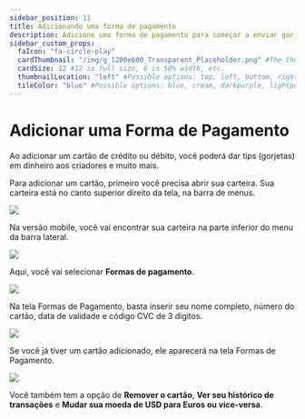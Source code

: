 ---
sidebar_position: 11
title: Adicionando uma forma de pagamento
description: Adicione uma forma de pagamento para começar a enviar gorjetas em dinheiro.
sidebar_custom_props:
  faIcon: "fa-circle-play"
  cardThumbnail: "/img/g_1200x600_Transparent_Placeholder.png" #The thumbnail on the category card.
  cardSize: 12 #12 is full size, 6 is 50% width, etc.
  thumbnailLocation: "left" #Possible options: top, left, bottom, right, none
  tileColor: "blue" #Possible options: blue, cream, darkpurple, lightpurple, mauve, orange, pink, none
---

# Adicionar uma Forma de Pagamento

Ao adicionar um cartão de crédito ou débito, você poderá dar tips (gorjetas) em dinheiro aos criadores e muito mais.

Para adicionar um cartão, primeiro você precisa abrir sua carteira. Sua carteira está no canto superior direito da tela, na barra de menus.

![](https://i.imgur.com/RUtD2EO.jpg)

Na versão mobile, você vai encontrar sua carteira na parte inferior do menu da barra lateral.

![](https://i.imgur.com/7Vq2b1a.png)


Aqui, você vai selecionar **Formas de pagamento**.

![](https://i.imgur.com/Ph24glk.png)

Na tela Formas de Pagamento, basta inserir seu nome completo, número do cartão, data de validade e código CVC de 3 dígitos.

![](https://i.imgur.com/rmYEuMt.png)

Se você já tiver um cartão adicionado, ele aparecerá na tela Formas de Pagamento.

![](https://i.imgur.com/pUuzmPC.png)

Você também tem a opção de **Remover o cartão**, **Ver seu histórico de transações** e **Mudar sua moeda de USD para Euros ou vice-versa**.

